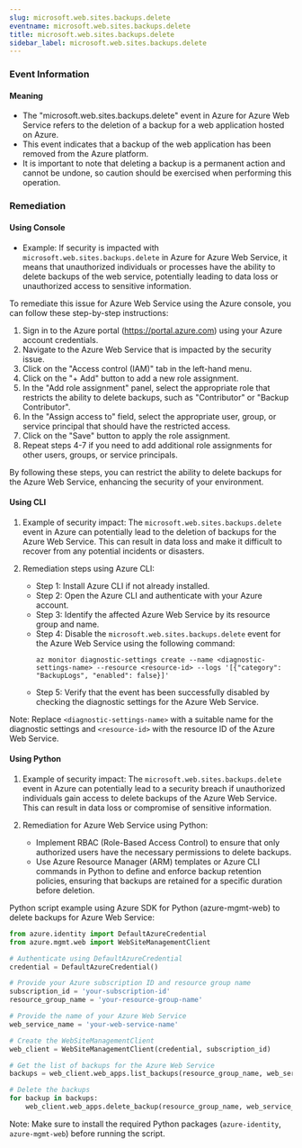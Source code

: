 ```yaml
--- 
slug: microsoft.web.sites.backups.delete
eventname: microsoft.web.sites.backups.delete
title: microsoft.web.sites.backups.delete
sidebar_label: microsoft.web.sites.backups.delete
---
```

                       
### Event Information

#### Meaning

- The "microsoft.web.sites.backups.delete" event in Azure for Azure Web Service refers to the deletion of a backup for a web application hosted on Azure.
- This event indicates that a backup of the web application has been removed from the Azure platform.
- It is important to note that deleting a backup is a permanent action and cannot be undone, so caution should be exercised when performing this operation.

### Remediation

#### Using Console

- Example: If security is impacted with `microsoft.web.sites.backups.delete` in Azure for Azure Web Service, it means that unauthorized individuals or processes have the ability to delete backups of the web service, potentially leading to data loss or unauthorized access to sensitive information.

To remediate this issue for Azure Web Service using the Azure console, you can follow these step-by-step instructions:

1. Sign in to the Azure portal (https://portal.azure.com) using your Azure account credentials.
2. Navigate to the Azure Web Service that is impacted by the security issue.
3. Click on the "Access control (IAM)" tab in the left-hand menu.
4. Click on the "+ Add" button to add a new role assignment.
5. In the "Add role assignment" panel, select the appropriate role that restricts the ability to delete backups, such as "Contributor" or "Backup Contributor".
6. In the "Assign access to" field, select the appropriate user, group, or service principal that should have the restricted access.
7. Click on the "Save" button to apply the role assignment.
8. Repeat steps 4-7 if you need to add additional role assignments for other users, groups, or service principals.

By following these steps, you can restrict the ability to delete backups for the Azure Web Service, enhancing the security of your environment.

#### Using CLI

1. Example of security impact: The `microsoft.web.sites.backups.delete` event in Azure can potentially lead to the deletion of backups for the Azure Web Service. This can result in data loss and make it difficult to recover from any potential incidents or disasters.

2. Remediation steps using Azure CLI:
   - Step 1: Install Azure CLI if not already installed.
   - Step 2: Open the Azure CLI and authenticate with your Azure account.
   - Step 3: Identify the affected Azure Web Service by its resource group and name.
   - Step 4: Disable the `microsoft.web.sites.backups.delete` event for the Azure Web Service using the following command:
     ```
     az monitor diagnostic-settings create --name <diagnostic-settings-name> --resource <resource-id> --logs '[{"category": "BackupLogs", "enabled": false}]'
     ```
   - Step 5: Verify that the event has been successfully disabled by checking the diagnostic settings for the Azure Web Service.

Note: Replace `<diagnostic-settings-name>` with a suitable name for the diagnostic settings and `<resource-id>` with the resource ID of the Azure Web Service.



#### Using Python

1. Example of security impact: The `microsoft.web.sites.backups.delete` event in Azure can potentially lead to a security breach if unauthorized individuals gain access to delete backups of the Azure Web Service. This can result in data loss or compromise of sensitive information.

2. Remediation for Azure Web Service using Python:
   - Implement RBAC (Role-Based Access Control) to ensure that only authorized users have the necessary permissions to delete backups.
   - Use Azure Resource Manager (ARM) templates or Azure CLI commands in Python to define and enforce backup retention policies, ensuring that backups are retained for a specific duration before deletion.

Python script example using Azure SDK for Python (azure-mgmt-web) to delete backups for Azure Web Service:

```python
from azure.identity import DefaultAzureCredential
from azure.mgmt.web import WebSiteManagementClient

# Authenticate using DefaultAzureCredential
credential = DefaultAzureCredential()

# Provide your Azure subscription ID and resource group name
subscription_id = 'your-subscription-id'
resource_group_name = 'your-resource-group-name'

# Provide the name of your Azure Web Service
web_service_name = 'your-web-service-name'

# Create the WebSiteManagementClient
web_client = WebSiteManagementClient(credential, subscription_id)

# Get the list of backups for the Azure Web Service
backups = web_client.web_apps.list_backups(resource_group_name, web_service_name)

# Delete the backups
for backup in backups:
    web_client.web_apps.delete_backup(resource_group_name, web_service_name, backup.name)
```

Note: Make sure to install the required Python packages (`azure-identity`, `azure-mgmt-web`) before running the script.


 